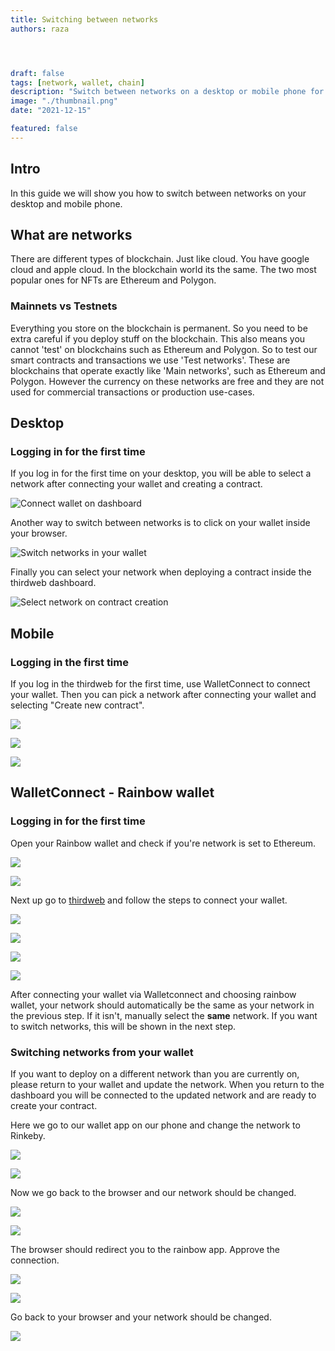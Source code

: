 ```yaml
---
title: Switching between networks
authors: raza




draft: false
tags: [network, wallet, chain]
description: "Switch between networks on a desktop or mobile phone for using the thirdweb dashboard"
image: "./thumbnail.png"
date: "2021-12-15"

featured: false
---
```


## Intro

In this guide we will show you how to switch between networks on your desktop and mobile phone.

## What are networks

There are different types of blockchain. Just like cloud. You have google cloud and apple cloud. In the blockchain world its the same. The two most popular ones for NFTs are Ethereum and Polygon.

### Mainnets vs Testnets

Everything you store on the blockchain is permanent. So you need to be extra careful if you deploy stuff on the blockchain. This also means you cannot 'test' on blockchains such as Ethereum and Polygon. So to test our smart contracts and transactions we use 'Test networks'. These are blockchains that operate exactly like 'Main networks', such as Ethereum and Polygon. However the currency on these networks are free and they are not used for commercial transactions or production use-cases.

## Desktop

### Logging in for the first time

If you log in for the first time on your desktop, you will be able to select a network after connecting your wallet and creating a contract.

![Connect wallet on dashboard](./desktop-dashboard-connect-wallet.png)

Another way to switch between networks is to click on your wallet inside your browser.

![Switch networks in your wallet](./change-network-in-wallet.png)

Finally you can select your network when deploying a contract inside the thirdweb dashboard.

![Select network on contract creation](./select-network-on-create-new-contract.png)

## Mobile

### Logging in the first time

If you log in the thirdweb for the first time, use WalletConnect to connect your wallet. Then you can pick a network after connecting your wallet and selecting "Create new contract".

<ImageSideToSide>

![](./connect-wallet-on-mobile.png)

![](./select-walletconnect.png)

![](./select-network-mobile.png)

</ImageSideToSide>

## WalletConnect - Rainbow wallet

### Logging in for the first time

Open your Rainbow wallet and check if you're network is set to Ethereum.

<ImageSideToSide>

![](./add-cash.png)

![](./settings1.png)

</ImageSideToSide>

Next up go to [thirdweb](http://thirdweb.com/dashboard) and follow the steps to connect your wallet.

<ImageSideToSide>

![](./connect-wallet-on-mobile.png)

![](./select-walletconnect.png)

![](./walletconnect.png)

![](./thirdweb-connect.png)

</ImageSideToSide>

After connecting your wallet via Walletconnect and choosing rainbow wallet, your network should automatically be the same as your network in the previous step. If it isn't, manually select the **same** network. If you want to switch networks, this will be shown in the next step.

### Switching networks from your wallet

If you want to deploy on a different network than you are currently on, please return to your wallet and update the network. When you return to the dashboard you will be connected to the updated network and are ready to create your contract.

Here we go to our wallet app on our phone and change the network to Rinkeby.

<ImageSideToSide>

![](./settings-wallet-connect.png)

![](./rinkeby-selected.png)

</ImageSideToSide>

Now we go back to the browser and our network should be changed.

<ImageSideToSide>

![](./create-proj.png)

![](./thirdweb-setup-options.png)

</ImageSideToSide>

The browser should redirect you to the rainbow app. Approve the connection.

<ImageSideToSide>

![](./walletconnect-thirdweb.png)

![](./walletconnect-connected.png)

</ImageSideToSide>

Go back to your browser and your network should be changed.

![](./phone-dashboard-rinkeby.png)
